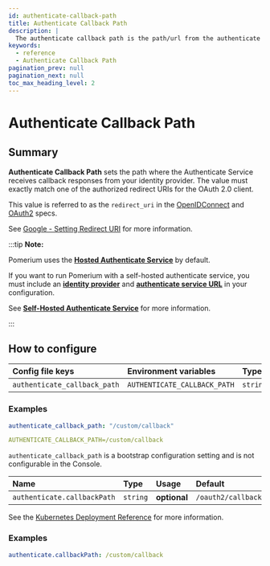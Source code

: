 ```yaml
---
id: authenticate-callback-path
title: Authenticate Callback Path
description: |
  The authenticate callback path is the path/url from the authenticate service that will receive the response from your identity provider.
keywords:
  - reference
  - Authenticate Callback Path
pagination_prev: null
pagination_next: null
toc_max_heading_level: 2
---
```



# Authenticate Callback Path

## Summary

**Authenticate Callback Path** sets the path where the Authenticate Service receives callback responses from your identity provider. The value must exactly match one of the authorized redirect URIs for the OAuth 2.0 client.

This value is referred to as the `redirect_uri` in the [OpenIDConnect][oidc rfc] and [OAuth2][oauth2] specs.

See [Google - Setting Redirect URI](https://developers.google.com/identity/protocols/OpenIDConnect#setredirecturi) for more information.

[oidc rfc]: https://openid.net/specs/openid-connect-core-1_0.html#AuthRequest
[oauth2]: https://tools.ietf.org/html/rfc6749#section-3.1.2

:::tip **Note:**

Pomerium uses the [**Hosted Authenticate Service**](/docs/capabilities/hosted-authenticate-service) by default.

If you want to run Pomerium with a self-hosted authenticate service, you must include an [**identity provider**](/docs/identity-providers) and [**authenticate service URL**](/docs/reference/authenticate-service-url) in your configuration.

See [**Self-Hosted Authenticate Service**](/docs/capabilities/self-hosted-authenticate-service) for more information.

:::

## How to configure

<Tabs>
<TabItem label="Core" value="Core">

| **Config file keys** | **Environment variables** | **Type** | **Usage** | **Default** |
| :-- | :-- | :-- | :-- | :-- |
| `authenticate_callback_path` | `AUTHENTICATE_CALLBACK_PATH` | `string` | **optional** | `/oauth2/callback` |

### Examples

```yaml
authenticate_callback_path: "/custom/callback"
```

```yaml
AUTHENTICATE_CALLBACK_PATH=/custom/callback
```

</TabItem>
<TabItem label="Enterprise" value="Enterprise">

`authenticate_callback_path` is a bootstrap configuration setting and is not configurable in the Console.

</TabItem>
<TabItem label="Kubernetes" value="Kubernetes">

| **Name**                    | **Type** | **Usage**    | **Default**        |
| :-------------------------- | :------- | :----------- | :----------------- |
| `authenticate.callbackPath` | `string` | **optional** | `/oauth2/callback` |

See the [Kubernetes Deployment Reference](/docs/deploy/k8s/reference#authenticate) for more information.

### Examples

```yaml
authenticate.callbackPath: /custom/callback
```

</TabItem>
</Tabs>
